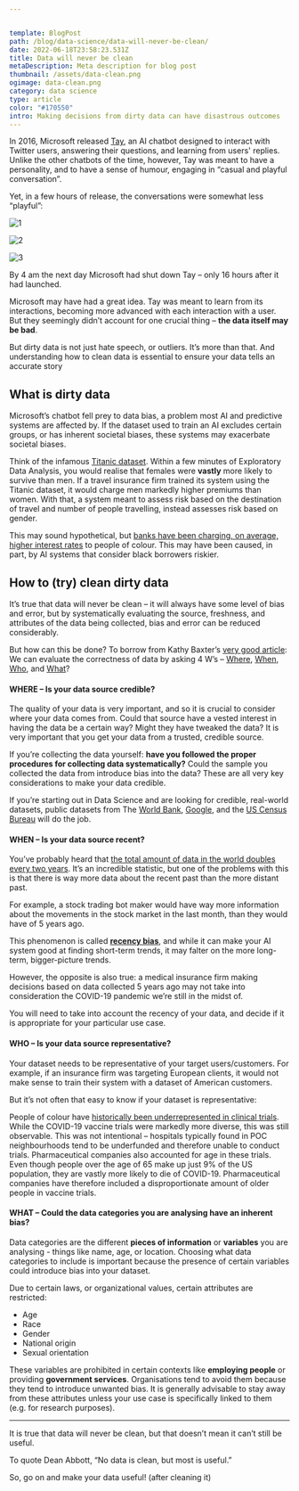 ```yaml
---


template: BlogPost
path: /blog/data-science/data-will-never-be-clean/
date: 2022-06-18T23:58:23.531Z
title: Data will never be clean
metaDescription: Meta description for blog post
thumbnail: /assets/data-clean.png
ogimage: data-clean.png
category: data science
type: article
color: "#170550"
intro: Making decisions from dirty data can have disastrous outcomes
---
```




In 2016, Microsoft released [Tay](https://en.wikipedia.org/wiki/Tay_(bot)), an AI chatbot designed to interact with Twitter users, answering their questions, and learning from users' replies. Unlike the other chatbots of the time, however, Tay was meant to have a personality, and to have a sense of humour, engaging in “casual and playful conversation”.

Yet, in a few hours of release, the conversations were somewhat less “playful”:

![1](https://i.guim.co.uk/img/media/59900576343e3eb9c228925499c3d03a76b3a7cd/16_0_973_584/master/973.jpg?width=700&quality=85&auto=format&fit=max&s=66da60a6ab8773cb32b849774d9f0ff1 "Source: guardian.com")

![2](https://cdn.vox-cdn.com/thumbor/2DeadAHIDntdAXPA3PmhSS4truo=/0x0:628x308/1200x0/filters:focal(0x0:628x308):no_upscale()/cdn.vox-cdn.com/uploads/chorus_asset/file/6238309/Screen_Shot_2016-03-24_at_10.46.22_AM.0.png "Source: theverge.com")

![3](https://digmedia.lucdh.nl/wp-content/uploads/2019/12/s3-tay_twitter_bot_microsoft-default-597.png "Source: lucdh.nl")

By 4 am the next day Microsoft had shut down Tay – only 16 hours after it had launched.

Microsoft may have had a great idea. Tay was meant to learn from its interactions, becoming more advanced with each interaction with a user. But they seemingly didn’t account for one crucial thing – **the data itself may be bad**.

But dirty data is not just hate speech, or outliers. It’s more than that. And understanding how to clean data is essential to ensure your data tells an accurate story

## What is dirty data

Microsoft’s chatbot fell prey to data bias, a problem most AI and predictive systems are affected by. If the dataset used to train an AI excludes certain groups, or has inherent societal biases, these systems may exacerbate societal biases.

Think of the infamous [Titanic dataset](https://www.kaggle.com/c/titanic). Within a few minutes of Exploratory Data Analysis, you would realise that females were **vastly** more likely to survive than men. If a travel insurance firm trained its system using the Titanic dataset, it would charge men markedly higher premiums than women. With that, a system meant to assess risk based on the destination of travel and number of people travelling, instead assesses risk based on gender.

This may sound hypothetical, but [banks have been charging, on average, higher interest rates](https://www.deseret.com/2012/4/3/20500723/racism-in-finance-major-banks-issue-higher-interest-rates-to-minorities) to people of colour. This may have been caused, in part, by AI systems that consider black borrowers riskier.

## How to (try) clean dirty data

It’s true that data will never be clean – it will always have some level of bias and error, but by systematically evaluating the source, freshness, and attributes of the data being collected, bias and error can be reduced considerably.

But how can this be done? To borrow from Kathy Baxter’s [very good article](https://medium.com/salesforce-ux/dirty-data-or-biased-data-6d55db6b5dc6): We can evaluate the correctness of data by asking 4 W’s – [Where](#where--is-your-data-source-credible), [When](#when--is-your-data-source-recent), [Who](#who--is-your-data-source-representative), and [What](#what--could-the-data-categories-you-are-analysing-have-an-inherent-bias)?

#### WHERE – Is your data source credible?

The quality of your data is very important, and so it is crucial to consider where your data comes from. Could that source have a vested interest in having the data be a certain way? Might they have tweaked the data? It is very important that you get your data from a trusted, credible source.

If you’re collecting the data yourself: **have you followed the proper procedures for collecting data systematically?** Could the sample you collected the data from introduce bias into the data? These are all very key considerations to make your data credible.

If you’re starting out in Data Science and are looking for credible, real-world datasets, public datasets from The [World Bank](https://data.worldbank.org/), [Google](https://www.google.com/publicdata/directory), and the [US Census Bureau](https://www.census.gov/data.html) will do the job.

#### WHEN – Is your data source recent?

You’ve probably heard that [the total amount of data in the world doubles every two years](https://medium.com/callforcode/the-amount-of-data-in-the-world-doubles-every-two-years-3c0be9263eb1). It’s an incredible statistic, but one of the problems with this is that there is way more data about the recent past than the more distant past.

For example, a stock trading bot maker would have way more information about the movements in the stock market in the last month, than they would have of 5 years ago.

This phenomenon is called **[recency bias](https://www.investopedia.com/recency-availability-bias-5206686)**, and while it can make your AI system good at finding short-term trends, it may falter on the more long-term, bigger-picture trends.

However, the opposite is also true: a medical insurance firm making decisions based on data collected 5 years ago may not take into consideration the COVID-19 pandemic we’re still in the midst of.

You will need to take into account the recency of your data, and decide if it is appropriate for your particular use case.

#### WHO – Is your data source representative?

Your dataset needs to be representative of your target users/customers. For example, if an insurance firm was targeting European clients, it would not make sense to train their system with a dataset of American customers.

But it’s not often that easy to know if your dataset is representative:

People of colour have [historically been underrepresented in clinical trials](https://www.webmd.com/a-to-z-guides/news/20220505/why-do-clinical-trials-still-underrepresent-minorities). While the COVID-19 vaccine trials were markedly more diverse, this was still observable. This was not intentional – hospitals typically found in POC neighbourhoods tend to be underfunded and therefore unable to conduct trials. Pharmaceutical companies also accounted for age in these trials. Even though people over the age of 65 make up just 9% of the US population, they are vastly more likely to die of COVID-19. Pharmaceutical companies have therefore included a disproportionate amount of older people in vaccine trials.

#### WHAT – Could the data categories you are analysing have an inherent bias?

Data categories are the different **pieces of information** or **variables** you are analysing - things like name, age, or location. Choosing what data categories to include is important because the presence of certain variables could introduce bias into your dataset.

Due to certain laws, or organizational values, certain attributes are restricted:

-	Age
-	Race
-	Gender
-	National origin
-	Sexual orientation

These variables are prohibited in certain contexts like **employing people** or providing **government services**. Organisations tend to avoid them because they tend to introduce unwanted bias. It is generally advisable to stay away from these attributes unless your use case is specifically linked to them (e.g. for research purposes).

***


It is true that data will never be clean, but that doesn’t mean it can’t still be useful.

To quote Dean Abbott, “No data is clean, but most is useful.”

So, go on and make your data useful! (after cleaning it)

